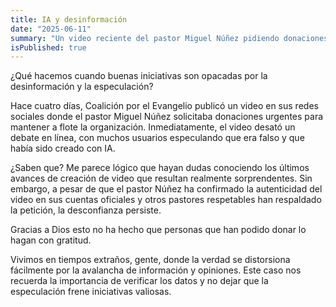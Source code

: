 ```yaml
---
title: IA y desinformación
date: "2025-06-11"
summary: "Un video reciente del pastor Miguel Núñez pidiendo donaciones para la Coalición por el Evangelio desató un debate en redes: ¿era real o generado por IA? Aunque se confirmó su autenticidad, la especulación y la desconfianza afectaron las donaciones. Este caso nos recuerda lo fácil que es que la desinformación opaque buenas iniciativas hoy en día."
isPublished: true
---
```


¿Qué hacemos cuando buenas iniciativas son opacadas por la desinformación y la especulación?

Hace cuatro días, Coalición por el Evangelio publicó un video en sus redes sociales donde el pastor Miguel Núñez solicitaba donaciones urgentes para mantener a flote la organización. Inmediatamente, el video desató un debate en línea, con muchos usuarios especulando que era falso y que había sido creado con IA.

¿Saben que? Me parece lógico que hayan dudas conociendo los últimos avances de creación de video que resultan realmente sorprendentes. Sin embargo, a pesar de que el pastor Núñez ha confirmado la autenticidad del video en sus cuentas oficiales y otros pastores respetables han respaldado la petición, la desconfianza persiste. 

Gracias a Dios esto no ha hecho que personas que han podido donar lo hagan con gratitud.

Vivimos en tiempos extraños, gente, donde la verdad se distorsiona fácilmente por la avalancha de información y opiniones. Este caso nos recuerda la importancia de verificar los datos y no dejar que la especulación frene iniciativas valiosas.
